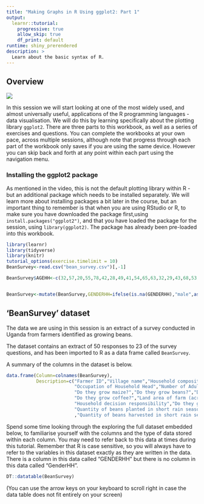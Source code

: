 ```yaml
---
title: "Making Graphs in R Using ggplot2: Part 1"
output: 
  learnr::tutorial:
    progressive: true
    allow_skip: true
    df_print: default
runtime: shiny_prerendered
description: >
  Learn about the basic syntax of R.
---
```


## Overview

![](https://youtu.be/lbt4BH9Q82E)

In this session we will start looking at one of the most widely used, and almost universally useful, applications of the R programming languages - data visualisation. We will do this by learning specifically about the plotting library `ggplot2`. There are three parts to this workbook, as well as a series of exercises and questions. You can complete the workbooks at your own pace, across multiple sessions, although note that progress through each part of the workbook only saves if you are using the same device. However you can skip back and forth at any point within each part using the navigation menu.

### Installing the ggplot2 package
As mentioned in the video, this is not the default plotting library within R - but an additional package which needs to be installed separately. We will learn more about installing packages a bit later in the course, but an important thing to remember is that when you are using RStudio or R, to make sure you have downloaded the package first,using `install.packages("ggplot2")`, and that you have loaded the package for the session, using `library(ggplot2)`. The package has already been pre-loaded into this workbook.

```r
library(learnr)
library(tidyverse)
library(knitr)
tutorial_options(exercise.timelimit = 10)
BeanSurvey<-read.csv("bean_survey.csv")[,-1]

BeanSurvey$AGEHH<-c(32,57,20,55,78,42,28,49,41,54,65,63,32,29,43,68,53,39,25,44,23,47,32,26,25,29,44,23,58,69,26,65,75,51,38,24,35,29,37,45,50,23,60,32,70,43,51,28,65,33)


BeanSurvey<-mutate(BeanSurvey,GENDERHH=ifelse(is.na(GENDERHH),"male",as.character(GENDERHH)))


```



## 'BeanSurvey' dataset 

The data we are using in this session is an extract of a survey conducted in Uganda from farmers identified as growing beans.

The dataset contains an extract of 50 responses to 23 of the survey questions, and has been imported to R as a data frame called `BeanSurvey`.

A summary of the columns in the dataset is below.

```r


data.frame(Column=colnames(BeanSurvey),
           Description=c("Farmer ID","Village name","Household composition","Gender of Household Head","Age of Household Head",
                         "Occupation of Household Head","Number of Adults within the household","Number of Children (<18) within the household","Do they grow matoke?",
                         "Do they grow maize?","Do they grow beans?","Do they grow banana?","Do they grow cassava?",
                         "Do they grow coffee?","Land area of farm (acres)","Labor usage","Intercrops with beans",
                         "Household decision responsibility","Do they grow beans for sale?","Quantity of beans planted in long rain season",
                         "Quantity of beans planted in short rain season","Quantity of beans harvested in long rain season"
                         ,"Quantity of beans harvested in short rain season")) %>% kable()

```


Spend some time looking through the exploring the full dataset embedded below, to familiarise yourself with the columns and the type of data stored within each column. You may need to refer back to this data at times during this tutorial. Remember that R is case sensitive, so you will always have to refer to the variables in this dataset exactly as they are written in the data. There is a column in this data called "GENDERHH" but there is no column in this data called "GenderHH".

```r
DT::datatable(BeanSurvey)
```

(You can use the arrow keys on your keyboard to scroll right in case the data table does not fit entirely on your screen)

